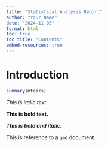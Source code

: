 ```yaml
---
title: "Statistical Analysis Report"
author: "Your Name"
date: "2024-11-05"
format: html
toc: true
toc-title: "Contents"
embed-resources: true
---
```



# Introduction

```r
summary(mtcars)
```

*This is italic text.*

**This is bold text.**

***This is bold and italic.***

This is reference to a `qmd` document.